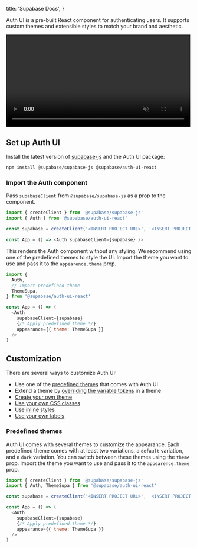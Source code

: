 
  title: 'Supabase Docs',
}

Auth UI is a pre-built React component for authenticating users.
It supports custom themes and extensible styles to match your brand and aesthetic.

<video width="99%" muted playsInline controls="true">
  <source
    src="https://supabase.com/images/blog/lw5-one-more/auth-ui-demo.mp4"
    type="video/mp4"
    muted
    playsInline
  />
</video>

## Set up Auth UI

Install the latest version of [supabase-js](/docs/reference/javascript) and the Auth UI package:

```bash
npm install @supabase/supabase-js @supabase/auth-ui-react
```

### Import the Auth component

Pass `supabaseClient` from `@supabase/supabase-js` as a prop to the component.

```js title=/src/index.js
import { createClient } from '@supabase/supabase-js'
import { Auth } from '@supabase/auth-ui-react'

const supabase = createClient('<INSERT PROJECT URL>', '<INSERT PROJECT ANON API KEY>')

const App = () => <Auth supabaseClient={supabase} />
```

This renders the Auth component without any styling.
We recommend using one of the predefined themes to style the UI.
Import the theme you want to use and pass it to the `appearence.theme` prop.

```js lines=4,11 title=/src/index.js
import {
  Auth,
  // Import predefined theme
  ThemeSupa,
} from '@supabase/auth-ui-react'

const App = () => (
  <Auth
    supabaseClient={supabase}
    {/* Apply predefined theme */}
    appearance={{ theme: ThemeSupa }}
  />
)
```

## Customization

There are several ways to customize Auth UI:

- Use one of the [predefined themes](#predefined-themes) that comes with Auth UI
- Extend a theme by [overriding the variable tokens](#override-themes) in a theme
- [Create your own theme](#create-theme)
- [Use your own CSS classes](#custom-css-classes)
- [Use inline styles](#custom-inline-styles)
- [Use your own labels](#custom-labels)

### Predefined themes

Auth UI comes with several themes to customize the appearance. Each predefined theme comes with at least two variations, a `default` variation, and a `dark` variation. You can switch between these themes using the `theme` prop. Import the theme you want to use and pass it to the `appearence.theme` prop.

```js lines=2,10 title=/src/index.js
import { createClient } from '@supabase/supabase-js'
import { Auth, ThemeSupa } from '@supabase/auth-ui-react'

const supabase = createClient('<INSERT PROJECT URL>', '<INSERT PROJECT ANON API KEY>')

const App = () => (
  <Auth
    supabaseClient={supabase}
    {/* Apply predefined theme */}
    appearance={{ theme: ThemeSupa }}
  />
)
```


